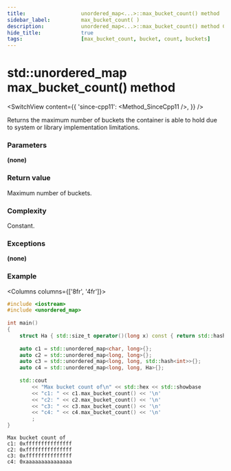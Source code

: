 ```yaml
---
title:					unordered_map<...>::max_bucket_count() method
sidebar_label:			max_bucket_count( )
description:			unordered_map<...>::max_bucket_count() method C++ documentation
hide_title:				true
tags:					[max_bucket_count, bucket, count, buckets]
---
```



<!----------------- Codes ---------------------->

<!-- max_bucket_count() -->

# std::unordered_map max_bucket_count() method

<SwitchView content={{
    'since-cpp11': <Method_SinceCpp11 />,
    }} />

Returns the maximum number of buckets the container is able to hold due to system or library implementation limitations.

### Parameters

**(none)**

### Return value

Maximum number of buckets.

### Complexity

Constant.

### Exceptions

**(none)**

### Example

<Columns columns={['8fr', '4fr']}>
<div>

```cpp
#include <iostream>
#include <unordered_map>
 
int main()
{
    struct Ha { std::size_t operator()(long x) const { return std::hash<long>{}(x); }; };
 
    auto c1 = std::unordered_map<char, long>{};
    auto c2 = std::unordered_map<long, long>{};
    auto c3 = std::unordered_map<long, long, std::hash<int>>{};
    auto c4 = std::unordered_map<long, long, Ha>{};
 
    std::cout
        << "Max bucket count of\n" << std::hex << std::showbase
        << "c1: " << c1.max_bucket_count() << '\n'
        << "c2: " << c2.max_bucket_count() << '\n'
        << "c3: " << c3.max_bucket_count() << '\n'
        << "c4: " << c4.max_bucket_count() << '\n'
        ;
}
```

</div>
<div>

```plaintext title="Possible output"
Max bucket count of
c1: 0xfffffffffffffff
c2: 0xfffffffffffffff
c3: 0xfffffffffffffff
c4: 0xaaaaaaaaaaaaaaa
```

</div>
</Columns>